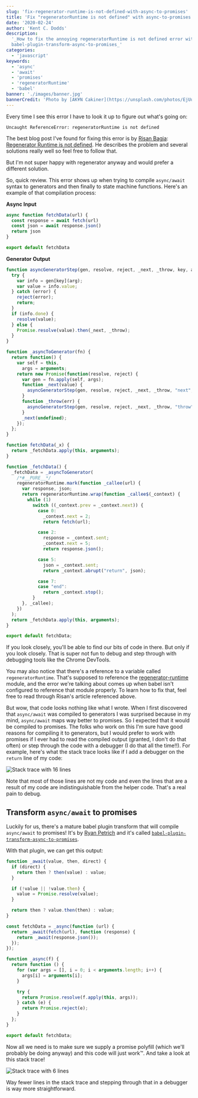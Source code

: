 ```yaml
---
slug: 'fix-regenerator-runtime-is-not-defined-with-async-to-promises'
title: 'Fix "regeneratorRuntime is not defined" with async-to-promises'
date: '2020-02-24'
author: 'Kent C. Dodds'
description:
  '_How to fix the annoying regeneratorRuntime is not defined error with
  babel-plugin-transform-async-to-promises_'
categories:
  - 'javascript'
keywords:
  - 'async'
  - 'await'
  - 'promises'
  - 'regeneratorRuntime'
  - 'babel'
banner: './images/banner.jpg'
bannerCredit: 'Photo by [AK¥N Cakiner](https://unsplash.com/photos/EjUuUK8gtjs)'
---
```


Every time I see this error I have to look it up to figure out what's going on:

```
Uncaught ReferenceError: regeneratorRuntime is not defined
```

The best blog post I've found for fixing this error is by
[Risan Bagja](https://twitter.com/risanbagja):
[Regenerator Runtime is not defined](https://risanb.com/posts/regenerator-runtime-is-not-defined/).
He describes the problem and several solutions really well so feel free to
follow that.

But I'm not super happy with regenerator anyway and would prefer a different
solution.

So, quick review. This error shows up when trying to compile `async/await`
syntax to generators and then finally to state machine functions. Here's an
example of that compilation process:

**Async Input**

```javascript
async function fetchData(url) {
  const response = await fetch(url)
  const json = await response.json()
  return json
}

export default fetchData
```

**Generator Output**

<!-- prettier-ignore -->
```javascript
function asyncGeneratorStep(gen, resolve, reject, _next, _throw, key, arg) {
  try {
    var info = gen[key](arg);
    var value = info.value;
  } catch (error) {
    reject(error);
    return;
  }
  if (info.done) {
    resolve(value);
  } else {
    Promise.resolve(value).then(_next, _throw);
  }
}

function _asyncToGenerator(fn) {
  return function() {
    var self = this,
      args = arguments;
    return new Promise(function(resolve, reject) {
      var gen = fn.apply(self, args);
      function _next(value) {
        asyncGeneratorStep(gen, resolve, reject, _next, _throw, "next", value);
      }
      function _throw(err) {
        asyncGeneratorStep(gen, resolve, reject, _next, _throw, "throw", err);
      }
      _next(undefined);
    });
  };
}

function fetchData(_x) {
  return _fetchData.apply(this, arguments);
}

function _fetchData() {
  _fetchData = _asyncToGenerator(
    /*#__PURE__*/
    regeneratorRuntime.mark(function _callee(url) {
      var response, json;
      return regeneratorRuntime.wrap(function _callee$(_context) {
        while (1)
          switch ((_context.prev = _context.next)) {
            case 0:
              _context.next = 2;
              return fetch(url);

            case 2:
              response = _context.sent;
              _context.next = 5;
              return response.json();

            case 5:
              json = _context.sent;
              return _context.abrupt("return", json);

            case 7:
            case "end":
              return _context.stop();
          }
      }, _callee);
    })
  );
  return _fetchData.apply(this, arguments);
}

export default fetchData;
```

If you look closely, you'll be able to find our bits of code in there. But only
if you look closely. That is super not fun to debug and step through with
debugging tools like the Chrome DevTools.

You may also notice that there's a reference to a variable called
`regeneratorRuntime`. That's supposed to reference the
[regenerator-runtime](https://github.com/facebook/regenerator/tree/master/packages/regenerator-runtime)
module, and the error we're talking about comes up when babel isn't configured
to reference that module properly. To learn how to fix that, feel free to read
through Risan's article referenced above.

But wow, that code looks nothing like what I wrote. When I first discovered that
`async/await` was compiled to generators I was surprised because in my mind,
`async/await` maps way better to promises. So I expected that it would be
compiled to promises. The folks who work on this I'm sure have good reasons for
compiling it to generators, but I would prefer to work with promises if I ever
had to read the compiled output (granted, I don't do that often) or step through
the code with a debugger (I do that all the time!!). For example, here's what
the stack trace looks like if I add a debugger on the `return` line of my code:

![Stack trace with 16 lines](./images/regenerator.png)

Note that most of those lines are not my code and even the lines that are a
result of my code are indistinguishable from the helper code. That's a real pain
to debug.

## Transform `async/await` to promises

Luckily for us, there's a mature babel plugin transform that will compile
`async/await` to promises! It's by [Ryan Petrich](https://twitter.com/rpetrich)
and it's called
[`babel-plugin-transform-async-to-promises`](https://github.com/rpetrich/babel-plugin-transform-async-to-promises).

With that plugin, we can get this output:

<!-- prettier-ignore -->
```javascript
function _await(value, then, direct) {
  if (direct) {
    return then ? then(value) : value;
  }

  if (!value || !value.then) {
    value = Promise.resolve(value);
  }

  return then ? value.then(then) : value;
}

const fetchData = _async(function (url) {
  return _await(fetch(url), function (response) {
    return _await(response.json());
  });
});

function _async(f) {
  return function () {
    for (var args = [], i = 0; i < arguments.length; i++) {
      args[i] = arguments[i];
    }

    try {
      return Promise.resolve(f.apply(this, args));
    } catch (e) {
      return Promise.reject(e);
    }
  };
}

export default fetchData;
```

Now all we need is to make sure we supply a promise polyfill (which we'll
probably be doing anyway) and this code will just work™️. And take a look at
this stack trace!

![Stack trace with 6 lines](./images/promises.png)

Way fewer lines in the stack trace and stepping through that in a debugger is
way more straightforward.
